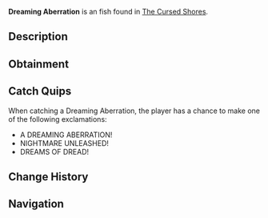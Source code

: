 {{FishInfobox
|image          = Dreaming Aberration.png
|rarity         = Exotic
|sea            = Second Sea
|location       = [[The Cursed Shores]]
|sublocation    = 
|sources        = Fishing Rod
|radar_location = 
|prog_speed     = -85
|xp             = 5050
|weather        = Foggy
|time           = Night
|season         = Spring
|bait           = Mist Worms
|base_weight    = 43
|base_value     = 8500
|weight_range   = 25
|base_chance    = 1
|base_resil     = 3
}}
'''Dreaming Aberration''' is an {{Rarity|Exotic}} fish found in [[The Cursed Shores]].

== Description ==
{{Description|A twisted nightmare that defies the waking world.|Bestiary Entry}}

== Obtainment ==
{{Description|It haunts where dreams turn dark.|Bestiary Hint}}
{{Fish Availability|
The Cursed Shores
|top_rods      = 
Free Spirit Rod\23622.53\132995.36;
Azure Of Lagoon\21286.65\127382.13;
Egg Rod\21235.47\133083.35;
Blazebringer Rod\19965.4\122189.23;
Great Dreamer Rod\19084.09\118640.28;
Resourceful Rod\17611.86\93626.28;
Destiny Rod\13404.36\77983.3;
Verdant Shear Rod\18651.33\117755.22;
Frog Rod\12192.72\74040.62;
Fortune Rod\10410.71\63219.3;
Seraphic Rod\16440.09\103030.57;
Challenger's Rod\16106.81\98112.91;
Ethereal Prism Rod\15515.41\93880.62;
Trident Rod\15428.21\96689.09;
No-Life Rod\14337.4\86336.15;
Rod Of The Forgotten Fang\13506.8\84693.59;
Rod Of The Exalted One\12431.19\76672.29;
Depthseeker Rod\11992.21\66731.7;
Rod Of The Depths\11469.92\71150.21;
Avalanche Rod\10866.12\60197.72;
Volcanic Rod\10689.24\62206.63;
Zeus Rod\10206.15\59395.26;
Steady Rod\10195.59\52773.5
|recommended   = Free Spirit Rod
}}

== Catch Quips ==
When catching a Dreaming Aberration, the player has a chance to make one of the following exclamations:
* A DREAMING ABERRATION!
* NIGHTMARE UNLEASHED!
* DREAMS OF DREAD!

== Change History ==
{{Change History|{{subst:Current Version}}}}

== Navigation ==
{{Fish Navbox|The Cursed Shores}}